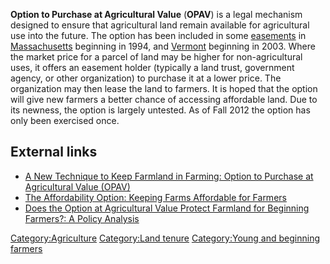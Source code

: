 '''Option to Purchase at Agricultural Value''' ('''OPAV''') is a legal mechanism designed to ensure that agricultural land remain available for agricultural use into the future. The option has been included in some [[easement]]s in [[Massachusetts]] beginning in 1994, and [[Vermont]] beginning in 2003. Where the market price for a parcel of land may be higher for non-agricultural uses, it offers an easement holder (typically a land trust, government agency, or other organization) to purchase it at a lower price. The organization may then lease the land to farmers. It is hoped that the option will give new farmers a better chance of accessing affordable land. Due to its newness, the option is largely untested. As of Fall 2012 the option has only been exercised once.

== External links ==
*[http://www.nhlandlaw.com/articles/OPAV.pdf A New Technique to Keep Farmland in Farming: Option to Purchase at Agricultural Value (OPAV)]
*[http://www.vlt.org/opav The Affordability Option: Keeping Farms Affordable for Farmers]
*[http://landforgood.org/wp-content/uploads/LFG-Does-The-Option-At-Agricultural-Value.pdf Does the Option at Agricultural Value Protect Farmland for Beginning Farmers?: A Policy Analysis]

[[Category:Agriculture]]
[[Category:Land tenure]]
[[Category:Young and beginning farmers]]